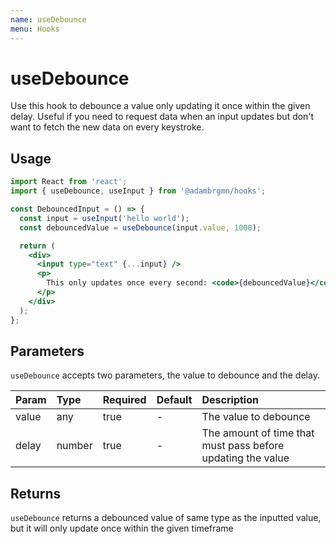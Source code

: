 ```yaml
---
name: useDebounce
menu: Hooks
---
```



# useDebounce

Use this hook to debounce a value only updating it once within the given delay.
Useful if you need to request data when an input updates but don't want to fetch
the new data on every keystroke.

## Usage

```jsx
import React from 'react';
import { useDebounce, useInput } from '@adambrgmn/hooks';

const DebouncedInput = () => {
  const input = useInput('hello world');
  const debouncedValue = useDebounce(input.value, 1000);

  return (
    <div>
      <input type="text" {...input} />
      <p>
        This only updates once every second: <code>{debouncedValue}</code>
      </p>
    </div>
  );
};
```

<Playground>
  <UseDebounceExample />
</Playground>

## Parameters

`useDebounce` accepts two parameters, the value to debounce and the delay.

| Param | Type   | Required | Default | Description                                                 |
| :---- | :----- | :------- | :------ | :---------------------------------------------------------- |
| value | any    | true     | -       | The value to debounce                                       |
| delay | number | true     | -       | The amount of time that must pass before updating the value |

## Returns

`useDebounce` returns a debounced value of same type as the inputted value, but
it will only update once within the given timeframe
